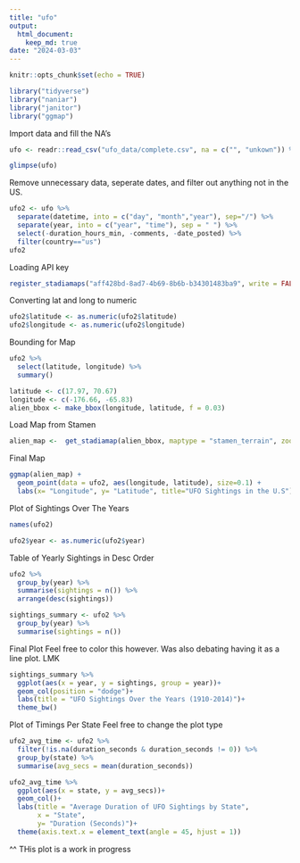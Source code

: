 ```yaml
---
title: "ufo"
output: 
  html_document: 
    keep_md: true
date: "2024-03-03"
---
```


```r
knitr::opts_chunk$set(echo = TRUE)
```

```r
library("tidyverse")
library("naniar")
library("janitor")
library("ggmap")
```

Import data and fill the NA's 
```r
ufo <- readr::read_csv("ufo_data/complete.csv", na = c("", "unkown")) %>% clean_names
```

```r
glimpse(ufo)
```
Remove unnecessary data, seperate dates, and filter out anything not in the US. 
```r
ufo2 <- ufo %>%
  separate(datetime, into = c("day", "month","year"), sep="/") %>%
  separate(year, into = c("year", "time"), sep = " ") %>%
  select(-duration_hours_min, -comments, -date_posted) %>%
  filter(country=="us")
ufo2
```
Loading API key
```r
register_stadiamaps("aff428bd-8ad7-4b69-8b6b-b34301483ba9", write = FALSE)
```

Converting lat and long to numeric
```r
ufo2$latitude <- as.numeric(ufo2$latitude)
ufo2$longitude <- as.numeric(ufo2$longitude)
```

Bounding for Map
```r
ufo2 %>% 
  select(latitude, longitude) %>% 
  summary()
```

```r
latitude <- c(17.97, 70.67)
longitude <- c(-176.66, -65.83)
alien_bbox <- make_bbox(longitude, latitude, f = 0.03)
```

Load Map from Stamen
```r
alien_map <-  get_stadiamap(alien_bbox, maptype = "stamen_terrain", zoom=5)
```

Final Map
```r
ggmap(alien_map) + 
  geom_point(data = ufo2, aes(longitude, latitude), size=0.1) +
  labs(x= "Longitude", y= "Latitude", title="UFO Sightings in the U.S")
```
Plot of Sightings Over The Years
```r
names(ufo2)
```

```r
ufo2$year <- as.numeric(ufo2$year)
```
Table of Yearly Sightings in Desc Order
```r
ufo2 %>% 
  group_by(year) %>% 
  summarise(sightings = n()) %>% 
  arrange(desc(sightings))
```

```r
sightings_summary <- ufo2 %>% 
  group_by(year) %>% 
  summarise(sightings = n())
```

Final Plot
Feel free to color this however. Was also debating having it as a line plot. LMK
```r
sightings_summary %>% 
  ggplot(aes(x = year, y = sightings, group = year))+
  geom_col(position = "dodge")+
  labs(title = "UFO Sightings Over the Years (1910-2014)")+
  theme_bw()
```
Plot of Timings Per State
Feel free to change the plot type
```r
ufo2_avg_time <- ufo2 %>% 
  filter(!is.na(duration_seconds & duration_seconds != 0)) %>% 
  group_by(state) %>% 
  summarise(avg_secs = mean(duration_seconds))
```

```r
ufo2_avg_time %>%
  ggplot(aes(x = state, y = avg_secs))+
  geom_col()+
  labs(title = "Average Duration of UFO Sightings by State",
       x = "State",
       y= "Duration (Seconds)")+
  theme(axis.text.x = element_text(angle = 45, hjust = 1))
```
^^ THis plot is a work in progress
